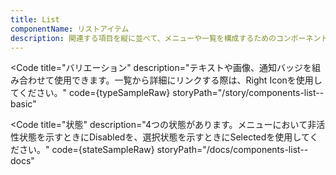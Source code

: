 ```yaml
---
title: List
componentName: リストアイテム
description: 関連する項目を縦に並べて、メニューや一覧を構成するためのコンポーネントです。
---
```



<Code
  title="バリエーション"
  description="テキストや画像、通知バッジを組み合わせて使用できます。一覧から詳細にリンクする際は、Right Iconを使用してください。"
  code={typeSampleRaw}
  storyPath="/story/components-list--basic"
>
  <TypeSample client:load />
</Code>

<Code
  title="状態"
  description="4つの状態があります。メニューにおいて非活性状態を示すときにDisabledを、選択状態を示すときにSelectedを使用してください。"
  code={stateSampleRaw}
  storyPath="/docs/components-list--docs"
>
  <StateSample client:load />
</Code>
